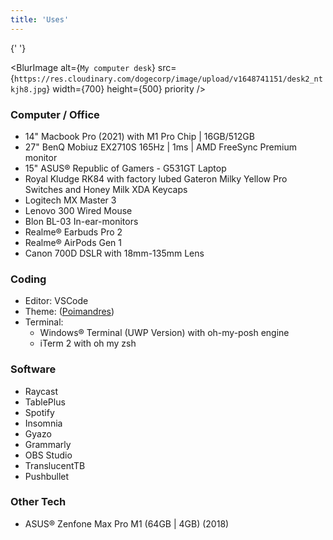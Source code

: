 ```yaml
---
title: 'Uses'
---
```


{' '}

<BlurImage
  alt={`My computer desk`}
  src={`https://res.cloudinary.com/dogecorp/image/upload/v1648741151/desk2_ntkjh8.jpg`}
  width={700}
  height={500}
  priority
/>
### Computer / Office

- 14" Macbook Pro (2021) with M1 Pro Chip | 16GB/512GB
- 27" BenQ Mobiuz EX2710S 165Hz | 1ms | AMD FreeSync Premium monitor
- 15" ASUS® Republic of Gamers - G531GT Laptop
- Royal Kludge RK84 with factory lubed Gateron Milky Yellow Pro Switches and Honey Milk XDA Keycaps
- Logitech MX Master 3
- Lenovo 300 Wired Mouse
- Blon BL-03 In-ear-monitors
- Realme® Earbuds Pro 2
- Realme® AirPods Gen 1
- Canon 700D DSLR with 18mm-135mm Lens

### Coding

- Editor: VSCode
- Theme: ([Poimandres](https://marketplace.visualstudio.com/items?itemName=pmndrs.pmndrs))
- Terminal:
  - Windows® Terminal (UWP Version) with oh-my-posh engine
  - iTerm 2 with oh my zsh

### Software

- Raycast
- TablePlus
- Spotify
- Insomnia
- Gyazo
- Grammarly
- OBS Studio
- TranslucentTB
- Pushbullet

### Other Tech

- ASUS® Zenfone Max Pro M1 (64GB | 4GB) (2018)
